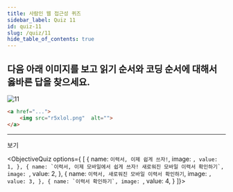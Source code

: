 ```yaml
---
title: 사람인 웹 접근성 퀴즈
sidebar_label: Quiz 11
id: quiz-11
slug: /quiz/11
hide_table_of_contents: true
---
```


## 다음 아래 이미지를 보고 읽기 순서와 코딩 순서에 대해서 옳바른 답을 찾으세요.

![11](/img/a11y/quiz-dir.jpg)

```html
<a href="...">
	<img src="r5xlol.png"  alt="">
</a>
```
---
보기


<ObjectiveQuiz options={ [
    {
      name: `이력서, 이제 쉽게 쓰자!`,
      image: ``,
      value: 1,
    },
    {
      name: `이력서, 이제 모바일에서 쉽게 쓰자! 새로워진 모바일 이력서 확인하기`,
      image: ``,
      value: 2,
    },
    {
      name: `이력서, 새로워진 모바일 이력서 확인하기`,
      image: ``,
      value: 3,
    },
    {
      name: `이력서 확인하기`,
      image: ``,
      value: 4,
    }
  ]}></ObjectiveQuiz>
